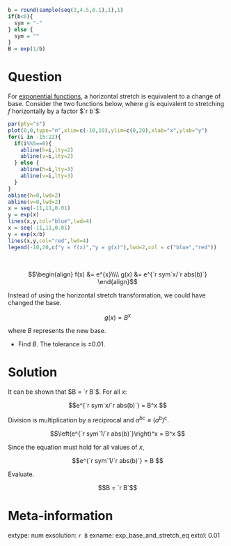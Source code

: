 ```r
b = round(sample(seq(2,4.5,0.1),1),1)
if(b<0){
  sym = "-"
} else {
  sym = ""
}
B = exp(1/b)
```


Question
========

For [exponential functions](https://en.wikipedia.org/wiki/Exponential_function), a horizontal stretch is equivalent to a change of base. Consider the two functions below, where $g$ is equivalent to stretching $f$ horizontally by a factor $`r b`$:

```r
par(pty="s")
plot(0,0,type="n",xlim=c(-10,10),ylim=c(0,20),xlab="x",ylab="y")
for(i in -15:22){
  if(i%%5==0){
    abline(h=i,lty=2)
    abline(v=i,lty=2)
  } else {
    abline(h=i,lty=3)
    abline(v=i,lty=3)
  }
}
abline(h=0,lwd=2)
abline(v=0,lwd=2)
x = seq(-11,11,0.01)
y = exp(x)
lines(x,y,col="blue",lwd=4)
x = seq(-11,11,0.01)
y = exp(x/b)
lines(x,y,col="red",lwd=4)
legend(-10,20,c("y = f(x)","y = g(x)"),lwd=2,col = c("blue","red"))
```
\

$$\begin{align}
f(x) &= e^{x}\\\\
g(x) &= e^{`r sym`x/`r abs(b)`}
\end{align}$$

Instead of using the horizontal stretch transformation, we could have changed the base.

$$g(x) = B^{x}$$

where $B$ represents the new base.

* Find $B$. The tolerance is $\pm 0.01$.


Solution
========

It can be shown that $B = `r B`$. For all $x$:

$$e^{`r sym`x/`r abs(b)`} = B^x $$

Division is multiplication by a reciprocal and $a^{bc}\equiv \left(a^{b}\right)^c$.

$$\left(e^{`r sym`1/`r abs(b)`}\right)^x = B^x $$

Since the equation must hold for all values of $x$,

$$e^{`r sym`1/`r abs(b)`} = B $$

Evaluate.

$$B = `r B`$$



Meta-information
============
extype: num
exsolution: `r B`
exname: exp_base_and_stretch_eq
extol: 0.01